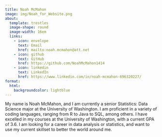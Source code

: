 ```yaml
---
title: Noah McMahon
image: img/Noah_for_Website.png
about: 
  template: trestles
  image-shape: round
  image-width: 16em
  links:
    - icon: envelope
      text: Email
      href: mailto:noah.mcmahon@att.net
    - icon: github
      text: GitHub
      href: https://github.com/NoahMcMahon1414
    - icon: linkedin
      text: LinkedIn
      href: https://www.linkedin.com/in/noah-mcmahon-696320227/
format:
  html:
    backgroundcolor: lightblue
---
```


My name is Noah McMahon, and I am currently a senior Statistics: Data Science major at the University of Washington. I am proficient in a variety of coding languages, ranging from R to Java to SQL, among others. I have excelled in my courses at the University of Washington, with a current GPA of 3.6. I am looking for a career in data analysis or statistics, and want to use my current skillset to better the world around me.
